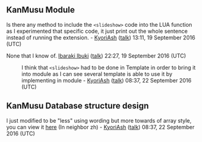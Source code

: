 ==KanMusu Module==
Is there any method to include the <code><nowiki><slideshow></nowiki></code> code into the LUA function as I experimented that specific code, it just print out the whole sentence instead of running the extension. - [[User:KyoriAsh|KyoriAsh]] ([[User talk:KyoriAsh|talk]]) 13:11, 19 September 2016 (UTC)

None that I know of. [[User:IbarakiIbuki|Ibaraki Ibuki]] ([[User talk:IbarakiIbuki|talk]]) 22:27, 19 September 2016 (UTC)
:I think that <code><nowiki><slideshow></nowiki></code> had to be done in Template in order to bring it into module as I can see several template is able to use it by implementing in module - [[User:KyoriAsh|KyoriAsh]] ([[User talk:KyoriAsh|talk]]) 08:37, 22 September 2016 (UTC)

==KanMusu Database structure design==
I just modified to be "less" using wording but more towards of array style, you can view it [[:zh:模块:舰娘数据|here]] (In neighbor zh) - [[User:KyoriAsh|KyoriAsh]] ([[User talk:KyoriAsh|talk]]) 08:37, 22 September 2016 (UTC)